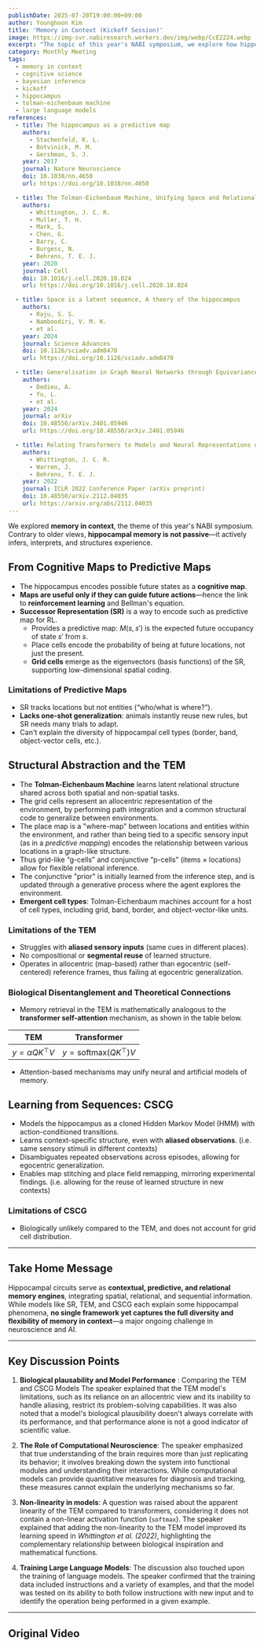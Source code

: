 ```yaml
---
publishDate: 2025-07-20T19:00:00+09:00
author: Younghoon Kim
title: 'Memory in Context (Kickoff Session)'
image: https://img-svr.nabiresearch.workers.dev/img/webp/CcE2224.webp
excerpt: "The topic of this year's NABI symposium, we explore how hippocampal circuits reveal the principles behind flexible, context-dependent memory."
category: Monthly Meeting
tags:
  - memory in context
  - cognitive science
  - bayesian inference
  - kickoff
  - hippocampus
  - tolman-eichenbaum machine
  - large language models
references:
  - title: The hippocampus as a predictive map
    authors:
      - Stachenfeld, K. L.
      - Botvinick, M. M.
      - Gershman, S. J.
    year: 2017
    journal: Nature Neuroscience
    doi: 10.1038/nn.4650
    url: https://doi.org/10.1038/nn.4650

  - title: The Tolman‑Eichenbaum Machine, Unifying Space and Relational Memory through Generalization in the Hippocampal Formation
    authors:
      - Whittington, J. C. R.
      - Muller, T. H.
      - Mark, S.
      - Chen, G.
      - Barry, C.
      - Burgess, N.
      - Behrens, T. E. J.
    year: 2020
    journal: Cell
    doi: 10.1016/j.cell.2020.10.024
    url: https://doi.org/10.1016/j.cell.2020.10.024

  - title: Space is a latent sequence, A theory of the hippocampus
    authors:
      - Raju, S. S.
      - Namboodiri, V. M. K.
      - et al.
    year: 2024
    journal: Science Advances
    doi: 10.1126/sciadv.adm8470
    url: https://doi.org/10.1126/sciadv.adm8470

  - title: Generalisation in Graph Neural Networks through Equivariance to Subgraph Isomorphism
    authors:
      - Dedieu, A.
      - Yu, L.
      - et al.
    year: 2024
    journal: arXiv
    doi: 10.48550/arXiv.2401.05946
    url: https://doi.org/10.48550/arXiv.2401.05946

  - title: Relating Transformers to Models and Neural Representations of the Hippocampal Formation
    authors:
      - Whittington, J. C. R.
      - Warren, J.
      - Behrens, T. E. J.
    year: 2022
    journal: ICLR 2022 Conference Paper (arXiv preprint)
    doi: 10.48550/arXiv.2112.04035
    url: https://arxiv.org/abs/2112.04035
---
```



We explored **memory in context**, the theme of this year's NABI symposium. Contrary to older views, **hippocampal memory is not passive**—it actively infers, interprets, and structures experience.

## **From Cognitive Maps to Predictive Maps**

- The hippocampus encodes possible future states as a **cognitive map**.
- **Maps are useful only if they can guide future actions**—hence the link to **reinforcement learning** and Bellman's equation.
- **Successor Representation (SR)** is a way to encode such as predictive map for RL.
  - Provides a predictive map: $M(s, s')$ is the expected future occupancy of state $s'$ from $s$.
  - Place cells encode the probability of being at future locations, not just the present.
  - **Grid cells** emerge as the eigenvectors (basis functions) of the SR, supporting low-dimensional spatial coding.

### **Limitations of Predictive Maps**

- SR tracks locations but not entities (“who/what is where?”).
- **Lacks one-shot generalization**: animals instantly reuse new rules, but SR needs many trials to adapt.
- Can't explain the diversity of hippocampal cell types (border, band, object-vector cells, etc.).

## **Structural Abstraction and the TEM**

- The **Tolman-Eichenbaum Machine** learns latent relational structure shared across both spatial and non-spatial tasks.
- The grid cells represent an allocentric representation of the environment, by performing path integration and a common structural code to generalize between environments.
- The place map is a "where-map" between locations and entities within the environment, and rather than being tied to a specific sensory input (as in a _predictive mapping_) encodes the relationship between various locations in a graph-like structure.
- Thus grid-like “g-cells” and conjunctive “p-cells” (items × locations) allow for flexible relational inference.
- The conjunctive "prior" is initially learned from the inference step, and is updated through a generative process where the agent explores the environment.
- **Emergent cell types**: Tolman-Eichenbaum machines account for a host of cell types, including grid, band, border, and object-vector-like units.

### **Limitations of the TEM**

- Struggles with **aliased sensory inputs** (same cues in different places).
- No compositional or **segmental reuse** of learned structure.
- Operates in allocentric (map-based) rather than egocentric (self-centered) reference frames, thus failing at egocentric generalization.

### **Biological Disentanglement and Theoretical Connections**

- Memory retrieval in the TEM is mathematically analogous to the **transformer self-attention** mechanism, as shown in the table below.

| TEM                    | Transformer                    |
| ---------------------- | ------------------------------ |
| $y = \alpha QK^\top V$ | $y = \text{softmax}(QK^\top)V$ |

- Attention-based mechanisms may unify neural and artificial models of memory.

## **Learning from Sequences: CSCG**

- Models the hippocampus as a cloned Hidden Markov Model (HMM) with action-conditioned transitions.
- Learns context-specific structure, even with **aliased observations**. (i.e. same sensory stimuli in different contexts)
- Disambiguates repeated observations across episodes, allowing for egocentric generalization.
- Enables map stitching and place field remapping, mirroring experimental findings. (i.e. allowing for the reuse of learned structure in new contexts)

### **Limitations of CSCG**

- Biologically unlikely compared to the TEM, and does not account for grid cell distribution.

---

## **Take Home Message**

Hippocampal circuits serve as **contextual, predictive, and relational memory engines**, integrating spatial, relational, and sequential information. While models like SR, TEM, and CSCG each explain some hippocampal phenomena, **no single framework yet captures the full diversity and flexibility of memory in context**—a major ongoing challenge in neuroscience and AI.

---

## Key Discussion Points

1. **Biological plausability and Model Performance** : Comparing the TEM and CSCG Models
   The speaker explained that the TEM model's limitations, such as its reliance on an allocentric view and its inability to handle aliasing, restrict its problem-solving capabilities. It was also noted that a model's biological plausibility doesn't always correlate with its performance, and that performance alone is not a good indicator of scientific value.

2. **The Role of Computational Neuroscience**:
   The speaker emphasized that true understanding of the brain requires more than just replicating its behavior; it involves breaking down the system into functional modules and understanding their interactions. While computational models can provide quantitative measures for diagnosis and tracking, these measures cannot explain the underlying mechanisms so far.

3. **Non-linearity in models**:
   A question was raised about the apparent linearity of the TEM compared to transformers, considering it does not contain a non-linear activation function (`softmax`). The speaker explained that adding the non-linearity to the TEM model improved its learning speed in _Whittington et al. (2022)_, highlighting the complementary relationship between biological inspiration and mathematical functions.

4. **Training Large Language Models**:
   The discussion also touched upon the training of language models. The speaker confirmed that the training data included instructions and a variety of examples, and that the model was tested on its ability to both follow instructions with new input and to identify the operation being performed in a given example.

---

## Original Video

<YouTube id="c0zFcLng7jU" title="[250720] Introduction to Memory in Context" />
